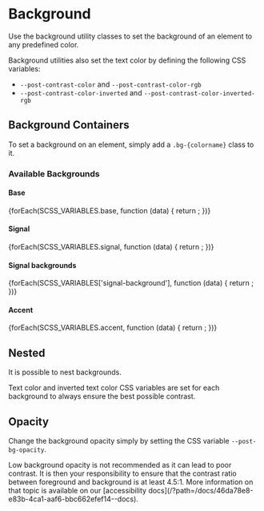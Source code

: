 

<Meta of={BackgroundStories} />

# Background

<div className="lead">
  Use the background utility classes to set the background of an element to any predefined color.
</div>

Background utilities also set the text color by defining the following CSS variables:

- `--post-contrast-color` and `--post-contrast-color-rgb`
- `--post-contrast-color-inverted` and `--post-contrast-color-inverted-rgb`

## Background Containers

To set a background on an element, simply add a `.bg-{colorname}` class to it.

<Canvas of={BackgroundStories.ColoredBackground} sourceState='shown' />

### Available Backgrounds

#### Base

<section className="background-container__section">
  {forEach(SCSS_VARIABLES.base, function (data) {
    return <BackgroundContainer key={data.key} name={data.key} color={data.value} />;
  })}
</section>

#### Signal

<section className="background-container__section">
  {forEach(SCSS_VARIABLES.signal, function (data) {
    return <BackgroundContainer key={data.key} name={data.key} color={data.value} />;
  })}
</section>

#### Signal backgrounds

<section className="background-container__section">
  {forEach(SCSS_VARIABLES['signal-background'], function (data) {
    return <BackgroundContainer key={data.key} name={data.key} color={data.value} />;
  })}
</section>

#### Accent

<section className="background-container__section">
  {forEach(SCSS_VARIABLES.accent, function (data) {
    return <BackgroundContainer key={data.key} name={data.key} color={data.value} />;
  })}
</section>

## Nested

It is possible to nest backgrounds.

<div className="alert alert-info alert-md">
  Text color and inverted text color CSS variables are set for each background to always ensure the
  best possible contrast.
</div>

<Canvas of={BackgroundStories.NestedBackgrounds} sourceState='shown' />

## Opacity

Change the background opacity simply by setting the CSS variable `--post-bg-opacity`.

<div className="alert alert-info alert-md">
  Low background opacity is not recommended as it can lead to poor contrast.
  It is then your responsibility to ensure that the contrast ratio between foreground and background is at least 4.5:1.
  More information on that topic is available on our [accessibility docs](/?path=/docs/46da78e8-e83b-4ca1-aaf6-bbc662efef14--docs).
</div>

<Canvas of={BackgroundStories.TranslucentBackgrounds} sourceState='shown' />
